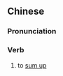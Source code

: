 {{also|总括|総括}}
==Chinese==
{{zh-forms|s=总括}}

===Pronunciation===
{{zh-pron
|m=zǒng括
|c=zung2 kut3
|mn=chóng-koat
|cat=v
}}

===Verb===
{{zh-verb}}

# to [[sum up]]